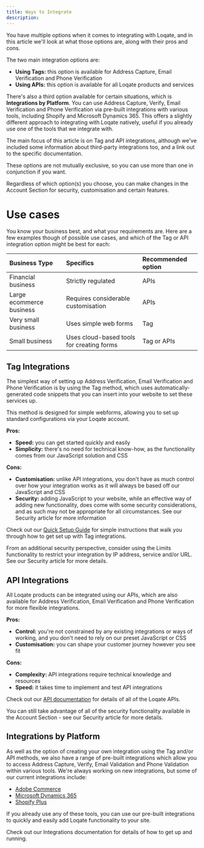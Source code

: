 ```yaml
---
title: Ways to Integrate
description: 
---
```


You have multiple options when it comes to integrating with Loqate, and in this article we'll look at what those options are, along with their pros and cons.

The two main integration options are:

- **Using Tags:** this option is available for Address Capture, Email Verification and Phone Verification
- **Using APIs:** this option is available for all Loqate products and services

There's also a third option available for certain situations, which is **Integrations by Platform**. You can use Address Capture, Verify, Email Verification and Phone Verification via pre-built integrations with various tools, including Shopify and Microsoft Dynamics 365. This offers a slightly different approach to integrating with Loqate natively, useful if you already use one of the tools that we integrate with. 

<Note>The main focus of this article is on Tag and API integrations, although we've included some information about third-party integrations too, and a link out to the specific documentation.</Note>

These options are not mutually exclusive, so you can use more than one in conjunction if you want.

Regardless of which option(s) you choose, you can make changes in the Account Section for security, customisation and certain features.

# Use cases
You know your business best, and what your requirements are. Here are a few examples though of possible use cases, and which of the Tag or API integration option might be best for each:

| Business Type	| Specifics	| Recommended option | 
| :--- | :--- | :--- | 
| Financial business	| Strictly regulated	| APIs | 
| Large ecommerce business	| Requires considerable customisation	| APIs | 
| Very small business	| Uses simple web forms	| Tag | 
| Small business	| Uses cloud-based tools for creating forms	| Tag or APIs | 
 
## Tag Integrations
The simplest way of setting up Address Verification, Email Verification and Phone Verification is by using the Tag method, which uses automatically-generated code snippets that you can insert into your website to set these services up.

This method is designed for simple webforms, allowing you to set up standard configurations via your Loqate account.

**Pros:**

- **Speed:** you can get started quickly and easily
- **Simplicity:** there's no need for technical know-how, as the functionality comes from our JavaScript solution and CSS

**Cons:**

- **Customisation:** unlike API integrations, you don't have as much control over how your integration works as it will always be based off our JavaScript and CSS
- **Security:** adding JavaScript to your website, while an effective way of adding new functionality, does come with some security considerations, and as such may not be appropriate for all circumstances. See our Security article for more information

Check out our [Quick Setup Guide](/loqate-basics/our-services/address-capture/quick-setup-guide) for simple instructions that walk you through how to get set up with Tag integrations.

From an additional security perspective, consider using the Limits functionality to restrict your integration by IP address, service and/or URL. See our Security article for more details.

## API Integrations
All Loqate products can be integrated using our APIs, which are also available for Address Verification, Email Verification and Phone Verification for more flexible integrations.

**Pros:**

- **Control:** you're not constrained by any existing integrations or ways of working, and you don't need to rely on our preset JavaScript or CSS
- **Customisation:** you can shape your customer journey however you see fit

**Cons:**

- **Complexity:** API integrations require technical knowledge and resources
- **Speed:** it takes time to implement and test API integrations

Check out our [API documentation](/api-reference/introduction) for details of all of the Loqate APIs.

You can still take advantage of all of the security functionality available in the Account Section - see our Security article for more details.

## Integrations by Platform
As well as the option of creating your own integration using the Tag and/or API methods, we also have a range of pre-built integrations which allow you to access Address Capture, Verify, Email Validation and Phone Validation within various tools. We're always working on new integrations, but some of our current integrations include:

- [Adobe Commerce](/integrations/adobe-commerce)
- [Microsoft Dynamics 365](/integrations/microsoft-dynamics-365)
- [Shopify Plus](/integrations/shopify-plus)

If you already use any of these tools, you can use our pre-built integrations to quickly and easily add Loqate functionality to your site.

Check out our Integrations documentation for details of how to get up and running.